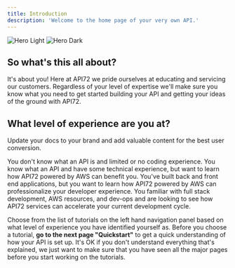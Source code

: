 ```yaml
---
title: Introduction
description: 'Welcome to the home page of your very own API.'
---
```


<img
  className="block dark:hidden"
  src="/images/hero-light.svg"
  alt="Hero Light"
/>
<img
  className="hidden dark:block"
  src="/images/hero-dark.svg"
  alt="Hero Dark"
/>

## So what's this all about?

It's about you! Here at API72 we pride ourselves at educating and servicing our customers. Regardless of your level of expertise we'll make sure you know what you need to get started building your API and getting your ideas of the ground with API72.

## What level of experience are you at?

Update your docs to your brand and add valuable content for the best user conversion.

<CardGroup cols={2}>
  <Card
    title="Complete Beginner"
    icon="palette"
    href="https://mintlify.com/docs/settings/global"
  >
    You don't know what an API is and limited or no coding experience.
  </Card>
  <Card
    title="Intermediate"
    icon="code"
    href="https://mintlify.com/docs/api-playground/openapi"
  >
    You know what an API and have some technical experience, but want to learn how API72 powered by AWS can benefit you.
  </Card>
  <Card
    title="Advanced"
    icon="screwdriver-wrench"
    href="https://mintlify.com/docs/components/accordion"
  >
    You've built back and front end applications, but you want to learn how API72 powered by AWS can professionalize your developer experience. 
  </Card>
  <Card
    title="Experienced Developer"
    icon="stars"
    href="https://mintlify.com/showcase"
  >
    You familiar with full stack development, AWS resources, and dev-ops and are looking to see how API72 services can accelerate your current development cycle.
  </Card>
</CardGroup>

Choose from the list of tutorials on the left hand navigation panel based on what level of experience you have identified yourself as. Before you choose a tutorial, **go to the next page "Quickstart"** to get a quick understanding of how your API is set up. It's OK if you don't understand everything that's explained, we just want to make sure that you have seen all the major pages before you start working on the tutorials.
